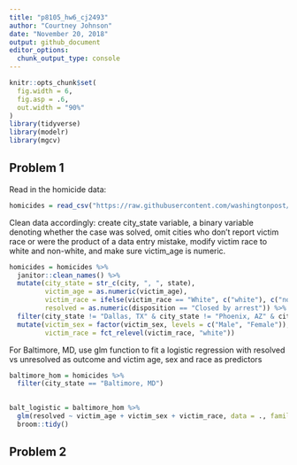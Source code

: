 ```yaml
---
title: "p8105_hw6_cj2493"
author: "Courtney Johnson"
date: "November 20, 2018"
output: github_document
editor_options: 
  chunk_output_type: console
---
```


```r
knitr::opts_chunk$set(
  fig.width = 6,
  fig.asp = .6,
  out.width = "90%"
)
library(tidyverse)
library(modelr)
library(mgcv)
```

## Problem 1

Read in the homicide data:

```r
homicides = read_csv("https://raw.githubusercontent.com/washingtonpost/data-homicides/master/homicide-data.csv") 
```

Clean data accordingly: create city_state variable, a binary variable denoting whether the case was solved, omit cities who don't report victim race or were the product of a data entry mistake, modify victim race to white and non-white, and make sure victim_age is numeric.

```r
homicides = homicides %>%
  janitor::clean_names() %>%
  mutate(city_state = str_c(city, ", ", state),
         victim_age = as.numeric(victim_age),
         victim_race = ifelse(victim_race == "White", c("white"), c("non_white")),
         resolved = as.numeric(disposition == "Closed by arrest")) %>%
  filter(city_state != "Dallas, TX" & city_state != "Phoenix, AZ" & city_state != "Kansas City, MO" & city_state != "Tulsa, AL") %>%
  mutate(victim_sex = factor(victim_sex, levels = c("Male", "Female")),
         victim_race = fct_relevel(victim_race, "white"))
```

For Baltimore, MD, use glm function to fit a logistic regression with resolved vs unresolved as outcome and victim age, sex and race as predictors


```r
baltimore_hom = homicides %>%
  filter(city_state == "Baltimore, MD") 
 

balt_logistic = baltimore_hom %>%
  glm(resolved ~ victim_age + victim_sex + victim_race, data = ., family = binomial()) %>%
  broom::tidy()
```


## Problem 2